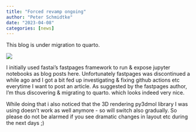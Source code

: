 ```yaml
---
title: "Forced revamp ongoing"
author: "Peter Schmidtke"
date: "2023-04-08"
categories: [news]
---
```


This blog is under migration to quarto.

![](migration.png)

I initially used fastai's fastpages framework to run & expose jupyter notebooks as blog posts here. Unfortunately fastpages was discontinued a while ago and I got a bit fed up investigating & fixing github actions etc everytime I want to post an article. As suggested by the fastpages author, I'm thus discovering & migrating to quarto. which looks indeed very nice. 

While doing that i also noticed that the 3D rendering py3dmol library I was using doesn't work as well anymore - so will switch also gradually. 
So please do not be alarmed if you see dramatic changes in layout etc during the next days ;) 
